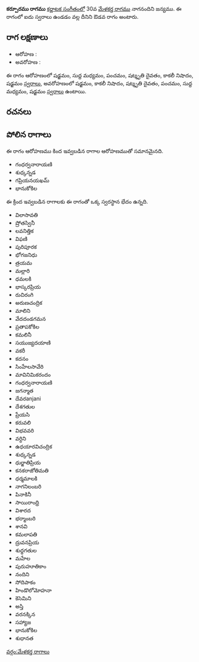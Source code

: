 {{Infobox ragam
	| name          	= కర్పూరము
	| synonym	    	= 
	| mela          	= 
	| chakra        	= 
	| janaka        	= 
	| type          	= ఔడవ
	| arohanam      	= {{svaraC|S|M1|P|D3|N3|S'}} 
	| avarohanam    	= {{svaraC|S'|N3|D3|P|M1|S}}
	| jeeva         	=
	| chhaya        	=
	| nyasa         	=
	| vishesha      	= 
	| equivalent  		= 
}}
{{కర్ణాటక సంగీత రాగాలు}}
'''కర్పూరము రాగము''' [[కర్ణాటక సంగీతం]]లో 30వ [[మేళకర్త రాగము]] నాగనందిని జన్యము.  ఈ రాగంలో ఐదు స్వరాలు ఉండడం వల్ల దీనిని ఔడవ రాగం అంటారు.


==రాగ లక్షణాలు==


* ఆరోహణ : {{svaraC|S|M1|P|D3|N3|S'}} 
* అవరోహణ : {{svaraC|S'|N3|D3|P|M1|S}}

ఈ రాగం ఆరోహణంలో షడ్జమం, సుద్ద మధ్యమం, పంచమం, షట్శృతి దైవతం, కాకలీ నిషాదం, షడ్జమం [[స్వరాలు]], అవరోహణంలో షడ్జమం, కాకలీ నిషాదం, షట్శృతి దైవతం, పంచమం, సుద్ద మధ్యమం, షడ్జమం [[స్వరాలు]] ఉంటాయి.

==రచనలు==



==పోలిన రాగాలు==
ఈ రాగం ఆరోహణము కింద ఇవ్వబడిన రాగాల ఆరోహణముతో సమానమైనది.
* గంధర్వనారాయణి
* శుధ్కన్నడ
* గప్రియనయఖమ్
* భానుకోకిల

ఈ క్రింద ఇవ్వబడిన రాగాలకు ఈ రాగంతో ఒక్క స్వరస్థాన భేదం ఉన్నది.
* విలాసావతి
* ష్రోతస్వినీ
* లవనిత్తిక
* విఫణి
* పురిపూరక
* భోగజనిధు
* త్రయమ
* మల్లారి
* ధమలకి
* భాస్కరప్రియ
* రుచిరంగి
* అరుణచంద్రిక
* మాలిని
* వేదదండగమన
* ప్రతాపకోకిల
* కమలినీ
* సయుజ్యదయాణి
* వకరీ
* కదనం
* సింహేలసావేరి
* మావినిమికరందం
* గంధర్వనారాయణి
* జగన్మాత
* దేవరanjani
* దేశగతుల
* ప్రేయసి
* కరువలి
* విభవవరి
* వర్ధిని
* ఉధయారవిచంద్రిక
* శుధ్కన్నడ
* ధుర్జాతిప్రియ
* కనకరాజోతిమతి
* ధర్మమాలకి
* నాగనిలంబరి
* పినాకినీ
* సాయిరాంధ్రి
* విశారద
* భర్మాంబరి
* శానవి
* కమలాపతి
* ద్రువనప్రియ
* శుధ్ధగతుల
* మహేల
* పురుహూతికాం
* నందిని
* సోదిపాకం
* హిండొలోమోహనా
* కెసెమిని
* అస్తి
* వరనక్కిన
* సహ్యాజ
* భానుకోకిల
* శుధానత



[[వర్గం:మేళకర్త రాగాలు]]